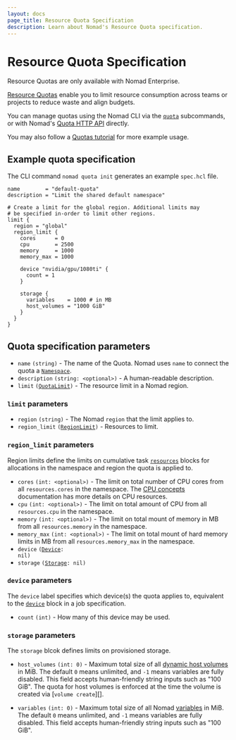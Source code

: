 ```yaml
---
layout: docs
page_title: Resource Quota Specification
description: Learn about Nomad's Resource Quota specification.
---
```


# Resource Quota Specification

<EnterpriseAlert>
Resource Quotas are only available with Nomad Enterprise.
</EnterpriseAlert>

[Resource Quotas][] enable you to limit resource consumption across teams or
projects to reduce waste and align budgets.

You can manage quotas using the Nomad CLI via the [`quota`][] subcommands,
or with Nomad's [Quota HTTP API][] directly.

You may also follow a [Quotas tutorial][] for more example usage.

## Example quota specification

The CLI command `nomad quota init` generates an example `spec.hcl` file.

```hcl
name        = "default-quota"
description = "Limit the shared default namespace"

# Create a limit for the global region. Additional limits may
# be specified in-order to limit other regions.
limit {
  region = "global"
  region_limit {
    cores      = 0
    cpu        = 2500
    memory     = 1000
    memory_max = 1000

    device "nvidia/gpu/1080ti" {
      count = 1
    }

    storage {
      variables    = 1000 # in MB
      host_volumes = "1000 GiB"
    }
  }
}
```

## Quota specification parameters

- `name` `(string)` - The name of the Quota. Nomad uses `name` to connect the
quota a [`Namespace`][].
- `description` `(string: <optional>)` - A human-readable description.
- `limit` <code>([QuotaLimit](#limit-parameters))</code> - The resource limit
in a Nomad region.

### `limit` parameters

- `region` `(string)` - The Nomad `region` that the limit applies to.
- `region_limit` <code>([RegionLimit](#region_limit-parameters))</code> -
Resources to limit.

### `region_limit` parameters

Region limits define the limits on cumulative task [`resources`][] blocks for
allocations in the namespace and region the quota is applied to.

- `cores` `(int: <optional>)` - The limit on total number of CPU cores from all
`resources.cores` in the namespace. The [CPU concepts][] documentation
has more details on CPU resources.
- `cpu` `(int: <optional>)` - The limit on total amount of CPU from all
`resources.cpu` in the namespace.
- `memory` `(int: <optional>)` - The limit on total mount of memory in MB from
all `resources.memory` in the namespace.
- `memory_max` `(int: <optional>)` - The limit on total mount of hard memory
limits in MB from all `resources.memory_max` in the namespace.
- `device` <code>([Device](#device-parameters): nil)</code>
- `storage` <code>([Storage](#storage-parameters): nil)</code>

### `device` parameters

The `device` label specifies which device(s) the quota applies to,
equivalent to the [`device`][] block in a job specification.

- `count` `(int)` - How many of this device may be used.

### `storage` parameters

The `storage` blcok defines limits on provisioned storage.

- `host_volumes` `(int: 0)` - Maximum total size of all [dynamic host volumes][]
  in MiB. The default `0` means unlimited, and `-1` means variables are fully
  disabled. This field accepts human-friendly string inputs such as "100
  GiB". The quota for host volumes is enforced at the time the volume is created
  via [`volume create`][].

- `variables` `(int: 0)` - Maximum total size of all Nomad [variables][] in
  MiB. The default `0` means unlimited, and `-1` means variables are fully
  disabled. This field accepts human-friendly string inputs such as "100 GiB".

[Resource Quotas]: /nomad/docs/enterprise#resource-quotas
[`quota`]: /nomad/docs/commands/quota
[Quota HTTP API]: /nomad/api-docs/quotas
[Quotas tutorial]: /nomad/tutorials/governance-and-policy/quotas
[`Namespace`]: /nomad/docs/other-specifications/namespace
[variables]: /nomad/docs/concepts/variables
[`resources`]: /nomad/docs/job-specification/resources
[CPU concepts]: /nomad/docs/concepts/cpu
[`device`]: /nomad/docs/job-specification/device#device-parameters
[dynamic host volumes]: /nomad/docs/other-specifications/volume/host
